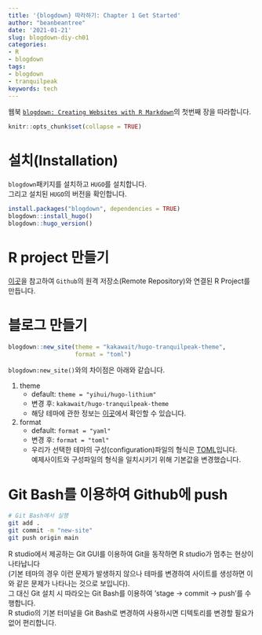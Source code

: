 ```yaml
---
title: '{blogdown} 따라하기: Chapter 1 Get Started'
author: "beanbeantree"
date: '2021-01-21'
slug: blogdown-diy-ch01
categories:
- R
- blogdown
tags:
- blogdown
- tranquilpeak
keywords: tech
---
```


웹북 [`blogdown: Creating Websites with R Markdown`](https://bookdown.org/yihui/blogdown/)의 첫번째 장을 따라합니다.  

<!--more-->

```r
knitr::opts_chunk$set(collapse = TRUE)
```

# 설치(Installation)

`blogdown`패키지를 설치하고 `HUGO`를 설치합니다.  
그리고 설치된 `HUGO`의 버전을 확인합니다.

```r
install.packages("blogdown", dependencies = TRUE)
blogdown::install_hugo()
blogdown::hugo_version()
```

# R project 만들기
[이곳](https://mrchypark.github.io/post/github-rstudio%EB%A1%9C-github-%ED%94%84%EB%A1%9C%EC%A0%9D%ED%8A%B8-%EC%8B%9C%EC%9E%91%ED%95%98%EA%B8%B0/)을 참고하여 `Github`의 원격 저장소(Remote Repository)와 연결된 R Project를 만듭니다.

# 블로그 만들기
```r
blogdown::new_site(theme = "kakawait/hugo-tranquilpeak-theme",
                   format = "toml")
```

`blogdown:new_site()`와의 차이점은 아래와 같습니다.

1. theme  
   + default: `theme = "yihui/hugo-lithium"`  
   + 변경 후: `kakawait/hugo-tranquilpeak-theme`  
   + 해당 테마에 관한 정보는 [이곳](https://themes.gohugo.io/hugo-tranquilpeak-theme/)에서 확인할 수 있습니다.    
2. format  
   + default: `format = "yaml"`  
   + 변경 후: `format = "toml"`  
   + 우리가 선택한 테마의 구성(configuration)파일의 형식은 [TOML](https://github.com/toml-lang/toml)입니다.  
   예제사이트와 구성파일의 형식을 일치시키기 위해 기본값을 변경했습니다.

# Git Bash를 이용하여 Github에 push
```bash
# Git Bash에서 실행
git add .
git commit -m "new-site"
git push origin main
```
R studio에서 제공하는 Git GUI를 이용하여 Git을 동작하면 R studio가 멈추는 현상이 나타납니다  
(기본 테마의 경우 이런 문제가 발생하지 않으나 테마를 변경하여 사이트를 생성하면 이와 같은 문제가 나타나는 것으로 보입니다).  
그 대신 Git 설치 시 따라오는 Git Bash를 이용하여 'stage -> commit -> push'를 수행합니다.  
R studio의 기본 터미널을 Git Bash로 변경하여 사용하시면 디텍토리를 변경할 필요가 없어 편리합니다.